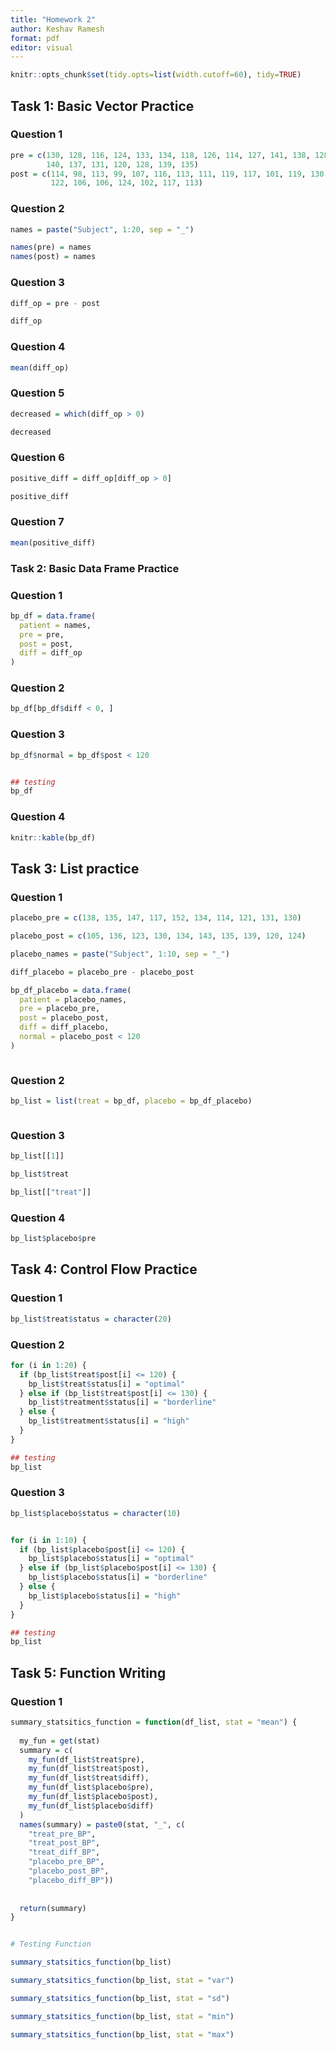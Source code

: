 ```yaml
---
title: "Homework 2"
author: Keshav Ramesh
format: pdf
editor: visual
---
```



```r


knitr::opts_chunk$set(tidy.opts=list(width.cutoff=60), tidy=TRUE)

```




## Task 1: Basic Vector Practice

### Question 1



```r
pre = c(130, 128, 116, 124, 133, 134, 118, 126, 114, 127, 141, 138, 128,
        140, 137, 131, 120, 128, 139, 135)
post = c(114, 98, 113, 99, 107, 116, 113, 111, 119, 117, 101, 119, 130,
         122, 106, 106, 124, 102, 117, 113)


```

### Question 2

```r

names = paste("Subject", 1:20, sep = "_")

names(pre) = names
names(post) = names
```

### Question 3

```r

diff_op = pre - post

diff_op


```

### Question 4 

```r
mean(diff_op)

```
### Question 5

```r
decreased = which(diff_op > 0)

decreased

```

### Question 6

```r
positive_diff = diff_op[diff_op > 0]

positive_diff
```

### Question 7


```r
mean(positive_diff)
```

\newpage
### Task 2: Basic Data Frame Practice

### Question 1

```r

bp_df = data.frame(
  patient = names,
  pre = pre,
  post = post,
  diff = diff_op
)


```

### Question 2 

```r
bp_df[bp_df$diff < 0, ]

```

### Question 3

```r
bp_df$normal = bp_df$post < 120


## testing
bp_df

```

### Question 4


```r
knitr::kable(bp_df)

```

\newpage
## Task 3: List practice


### Question 1

```r

placebo_pre = c(138, 135, 147, 117, 152, 134, 114, 121, 131, 130)

placebo_post = c(105, 136, 123, 130, 134, 143, 135, 139, 120, 124)

placebo_names = paste("Subject", 1:10, sep = "_")

diff_placebo = placebo_pre - placebo_post

bp_df_placebo = data.frame(
  patient = placebo_names,
  pre = placebo_pre,
  post = placebo_post,
  diff = diff_placebo,
  normal = placebo_post < 120
)



```


### Question 2 

```r
bp_list = list(treat = bp_df, placebo = bp_df_placebo)



```


### Question 3

```r
bp_list[[1]]

bp_list$treat

bp_list[["treat"]]

```



### Question 4 


```r
bp_list$placebo$pre

```
\newpage
## Task 4: Control Flow Practice

### Question 1

```r

bp_list$treat$status = character(20)

```

### Question 2

```r


for (i in 1:20) {
  if (bp_list$treat$post[i] <= 120) {
    bp_list$treat$status[i] = "optimal"
  } else if (bp_list$treat$post[i] <= 130) {
    bp_list$treatment$status[i] = "borderline"
  } else {
    bp_list$treatment$status[i] = "high"
  }
}

## testing
bp_list

```


### Question 3

```r


bp_list$placebo$status = character(10)


for (i in 1:10) {
  if (bp_list$placebo$post[i] <= 120) {
    bp_list$placebo$status[i] = "optimal"
  } else if (bp_list$placebo$post[i] <= 130) {
    bp_list$placebo$status[i] = "borderline"
  } else {
    bp_list$placebo$status[i] = "high"
  }
}

## testing
bp_list


```



\newpage
## Task 5: Function Writing

### Question 1 

```r

summary_statsitics_function = function(df_list, stat = "mean") {
  
  my_fun = get(stat)
  summary = c(
    my_fun(df_list$treat$pre),
    my_fun(df_list$treat$post),
    my_fun(df_list$treat$diff),
    my_fun(df_list$placebo$pre),
    my_fun(df_list$placebo$post),
    my_fun(df_list$placebo$diff)
  )
  names(summary) = paste0(stat, "_", c(
    "treat_pre_BP", 
    "treat_post_BP", 
    "treat_diff_BP", 
    "placebo_pre_BP", 
    "placebo_post_BP", 
    "placebo_diff_BP"))
  
  
  return(summary)
}


# Testing Function

summary_statsitics_function(bp_list)

summary_statsitics_function(bp_list, stat = "var")

summary_statsitics_function(bp_list, stat = "sd")

summary_statsitics_function(bp_list, stat = "min")

summary_statsitics_function(bp_list, stat = "max")



```


























